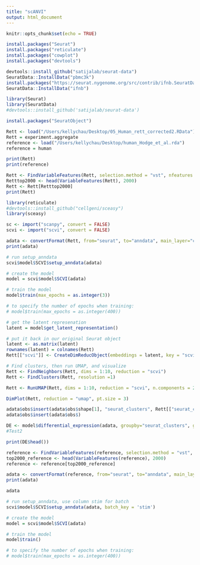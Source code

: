 ```yaml
---
title: "scANVI"
output: html_document
---
```


```r
knitr::opts_chunk$set(echo = TRUE)
```

```r
install.packages("Seurat")
install.packages("reticulate")
install.packages("cowplot")
install.packages("devtools")

devtools::install_github("satijalab/seurat-data")
SeuratData::InstallData("pbmc3k")
install.packages("https://seurat.nygenome.org/src/contrib/ifnb.SeuratData_3.0.0.tar.gz", repos = NULL, type = "source")
SeuratData::InstallData("ifnb")
```

```r
library(Seurat)
library(SeuratData)
#devtools::install_github('satijalab/seurat-data')
```

```r
install.packages("SeuratObject")
```

```r
Rett <- load("/Users/kellychau/Desktop/05_Human_rett_corrected2.RData")
Rett = experiment.aggregate
reference <- load("/Users/kellychau/Desktop/human_Hodge_et_al.rda")
reference = human
```

```r
print(Rett)
print(reference)
```


```r
Rett <- FindVariableFeatures(Rett, selection.method = "vst", nfeatures = 2000)
Retttop2000 <- head(VariableFeatures(Rett), 2000)
Rett <- Rett[Retttop2000]
print(Rett)
```

```r
library(reticulate)
#devtools::install_github("cellgeni/sceasy")
library(sceasy)

sc <- import("scanpy", convert = FALSE)
scvi <- import("scvi", convert = FALSE)
```


```r
adata <- convertFormat(Rett, from="seurat", to="anndata", main_layer="counts", drop_single_values=FALSE)
print(adata)
```

```r
# run setup_anndata
scvi$model$SCVI$setup_anndata(adata)
```

```r
# create the model
model = scvi$model$SCVI(adata)
```

```r
# train the model
model$train(max_epochs = as.integer(3))

# to specify the number of epochs when training:
# model$train(max_epochs = as.integer(400))
```

```r
# get the latent represenation
latent = model$get_latent_representation()

# put it back in our original Seurat object
latent <- as.matrix(latent)
rownames(latent) = colnames(Rett)
Rett[["scvi"]] <- CreateDimReducObject(embeddings = latent, key = "scvi_", assay = DefaultAssay(Rett))
```


```r
# Find clusters, then run UMAP, and visualize
Rett <- FindNeighbors(Rett, dims = 1:10, reduction = "scvi")
Rett <- FindClusters(Rett, resolution =1)

Rett <- RunUMAP(Rett, dims = 1:10, reduction = "scvi", n.components = 2)

DimPlot(Rett, reduction = "umap", pt.size = 3)
```

```r
adata$obs$insert(adata$obs$shape[1], "seurat_clusters", Rett[["seurat_clusters"]][,1])
adata$obs$insert(adata$obs$)
```

```r
DE <- model$differential_expression(adata, groupby="seurat_clusters", group1 = "1", group2 = "2")
#Test2
```

```r
print(DE$head())
```


```r
reference <- FindVariableFeatures(reference, selection.method = "vst", nfeatures = 2000)
top2000_reference <- head(VariableFeatures(reference), 2000)
reference <- reference[top2000_reference]
```

```r
adata <- convertFormat(reference, from="seurat", to="anndata", main_layer="counts", drop_single_values=FALSE)
print(adata)
```

```r
adata
```

```r

# run setup_anndata, use column stim for batch
scvi$model$SCVI$setup_anndata(adata, batch_key = 'stim')

# create the model
model = scvi$model$SCVI(adata)

# train the model
model$train()

# to specify the number of epochs when training:
# model$train(max_epochs = as.integer(400))
```


